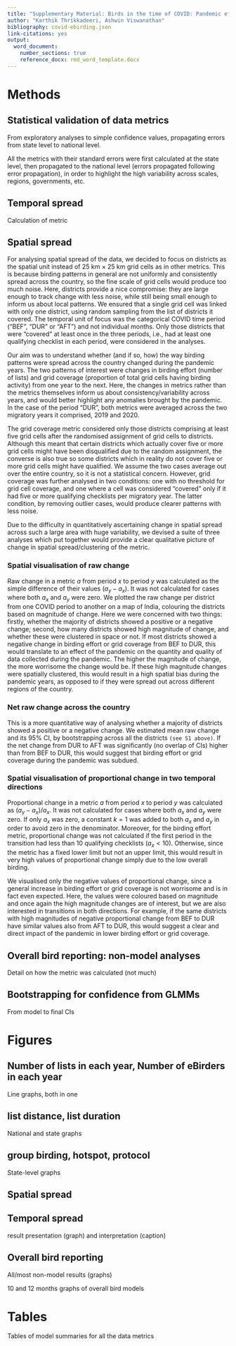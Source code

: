 ```yaml
---
title: "Supplementary Material: Birds in the time of COVID: Pandemic effects illuminated by birdwatchers, and implications for citizen science inference"
author: "Karthik Thrikkadeeri, Ashwin Viswanathan"
bibliography: covid-ebirding.json
link-citations: yes
output: 
  word_document:
    number_sections: true
    reference_docx: rmd_word_template.docx
---
```


# Methods

## Statistical validation of data metrics

From exploratory analyses to simple confidence values, propagating errors from state level to national level.

All the metrics with their standard errors were first calculated at the state level, then propagated to the national level (errors propagated following error propagation), in order to highlight the high variability across scales, regions, governments, etc.

## Temporal spread

Calculation of metric

## Spatial spread

For analysing spatial spread of the data, we decided to focus on districts as the spatial unit instead of 25 km × 25 km grid cells as in other metrics. This is because birding patterns in general are not uniformly and consistently spread across the country, so the fine scale of grid cells would produce too much noise. Here, districts provide a nice compromise: they are large enough to track change with less noise, while still being small enough to inform us about local patterns. We ensured that a single grid cell was linked with only one district, using random sampling from the list of districts it covered. The temporal unit of focus was the categorical COVID time period ("BEF", "DUR" or "AFT") and not individual months. Only those districts that were "covered" at least once in the three periods, i.e., had at least one qualifying checklist in each period, were considered in the analyses.

Our aim was to understand whether (and if so, how) the way birding patterns were spread across the country changed during the pandemic years. The two patterns of interest were changes in birding effort (number of lists) and grid coverage (proportion of total grid cells having birding activity) from one year to the next. Here, the changes in metrics rather than the metrics themselves inform us about consistency/variability across years, and would better highlight any anomalies brought by the pandemic. In the case of the period "DUR", both metrics were averaged across the two migratory years it comprised, 2019 and 2020.

The grid coverage metric considered only those districts comprising at least five grid cells after the randomised assignment of grid cells to districts. Although this meant that certain districts which actually cover five or more grid cells might have been disqualified due to the random assignment, the converse is also true so some districts which in reality do not cover five or more grid cells might have qualified. We assume the two cases average out over the entire country, so it is not a statistical concern. However, grid coverage was further analysed in two conditions: one with no threshold for grid cell coverage, and one where a cell was considered "covered" only if it had five or more qualifying checklists per migratory year. The latter condition, by removing outlier cases, would produce clearer patterns with less noise.

Due to the difficulty in quantitatively ascertaining change in spatial spread across such a large area with huge variability, we devised a suite of three analyses which put together would provide a clear qualitative picture of change in spatial spread/clustering of the metric.

### Spatial visualisation of raw change

Raw change in a metric $a$ from period $x$ to period $y$ was calculated as the simple difference of their values $(a_{y}-a_{x})$. It was not calculated for cases where both $a_{x}$ and $a_{y}$ were zero. We plotted the raw change per district from one COVID period to another on a map of India, colouring the districts based on magnitude of change. Here we were concerned with two things: firstly, whether the majority of districts showed a positive or a negative change; second, how many districts showed high magnitude of change, and whether these were clustered in space or not. If most districts showed a negative change in birding effort or grid coverage from BEF to DUR, this would translate to an effect of the pandemic on the quantity and quality of data collected during the pandemic. The higher the magnitude of change, the more worrisome the change would be. If these high magnitude changes were spatially clustered, this would result in a high spatial bias during the pandemic years, as opposed to if they were spread out across different regions of the country.

### Net raw change across the country

This is a more quantitative way of analysing whether a majority of districts showed a positive or a negative change. We estimated mean raw change and its 95% CI, by bootstrapping across all the districts `(see S1 above)`. If the net change from DUR to AFT was significantly (no overlap of CIs) higher than from BEF to DUR, this would suggest that birding effort or grid coverage during the pandemic was subdued.

### Spatial visualisation of proportional change in two temporal directions

Proportional change in a metric $a$ from period $x$ to period $y$ was calculated as $(a_{y}-a_{x})/a_{x}$. It was not calculated for cases where both $a_{x}$ and $a_{y}$ were zero. If only $a_{x}$ was zero, a constant $k=1$ was added to both $a_{x}$ and $a_{y}$ in order to avoid zero in the denominator. Moreover, for the birding effort metric, proportional change was not calculated if the first period in the transition had less than 10 qualifying checklists ($a_{x} < 10$). Otherwise, since the metric has a fixed lower limit but not an upper limit, this would result in very high values of proportional change simply due to the low overall birding.

We visualised only the negative values of proportional change, since a general increase in birding effort or grid coverage is not worrisome and is in fact even expected. Here, the values were coloured based on magnitude and once again the high magnitude changes are of interest, but we are also interested in transitions in both directions. For example, if the same districts with high magnitudes of negative proportional change from BEF to DUR have similar values also from AFT to DUR, this would suggest a clear and direct impact of the pandemic in lower birding effort or grid coverage.

## Overall bird reporting: non-model analyses

Detail on how the metric was calculated (not much)

## Bootstrapping for confidence from GLMMs

From model to final CIs

# Figures

## Number of lists in each year, Number of eBirders in each year

Line graphs, both in one

## list distance, list duration

National and state graphs

## group birding, hotspot, protocol

State-level graphs

## Spatial spread

## Temporal spread

result presentation (graph) and interpretation (caption)

## Overall bird reporting

All/most non-model results (graphs)

10 and 12 months graphs of overall bird models

# Tables

Tables of model summaries for all the data metrics
